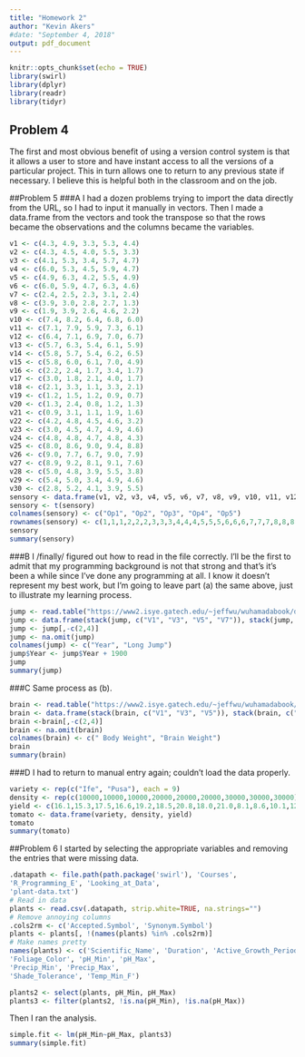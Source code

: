 ```yaml
---
title: "Homework 2"
author: "Kevin Akers"
#date: "September 4, 2018"
output: pdf_document
---
```


```r
knitr::opts_chunk$set(echo = TRUE)
library(swirl)
library(dplyr)
library(readr)
library(tidyr)
```

## Problem 4
The first and most obvious benefit of using a version control system is that it allows a user to store and have instant access to all the versions of a particular project. This in turn allows one to return to any previous state if necessary. I believe this is helpful both in the classroom and on the job.

##Problem 5
###A
I had a dozen problems trying to import the data directly from the URL, so I had to input it manually in vectors. Then I made a data.frame from the vectors and took the transpose so that the rows became the observations and the columns became the variables.
```r
v1 <- c(4.3, 4.9, 3.3, 5.3, 4.4)
v2 <- c(4.3, 4.5, 4.0, 5.5, 3.3)
v3 <- c(4.1, 5.3, 3.4, 5.7, 4.7)
v4 <- c(6.0, 5.3, 4.5, 5.9, 4.7)
v5 <- c(4.9, 6.3, 4.2, 5.5, 4.9)
v6 <- c(6.0, 5.9, 4.7, 6.3, 4.6)
v7 <- c(2.4, 2.5, 2.3, 3.1, 2.4)
v8 <- c(3.9, 3.0, 2.8, 2.7, 1.3)
v9 <- c(1.9, 3.9, 2.6, 4.6, 2.2)
v10 <- c(7.4, 8.2, 6.4, 6.8, 6.0)
v11 <- c(7.1, 7.9, 5.9, 7.3, 6.1)
v12 <- c(6.4, 7.1, 6.9, 7.0, 6.7)
v13 <- c(5.7, 6.3, 5.4, 6.1, 5.9)
v14 <- c(5.8, 5.7, 5.4, 6.2, 6.5)
v15 <- c(5.8, 6.0, 6.1, 7.0, 4.9)
v16 <- c(2.2, 2.4, 1.7, 3.4, 1.7)
v17 <- c(3.0, 1.8, 2.1, 4.0, 1.7)
v18 <- c(2.1, 3.3, 1.1, 3.3, 2.1)
v19 <- c(1.2, 1.5, 1.2, 0.9, 0.7)
v20 <- c(1.3, 2.4, 0.8, 1.2, 1.3)
v21 <- c(0.9, 3.1, 1.1, 1.9, 1.6)
v22 <- c(4.2, 4.8, 4.5, 4.6, 3.2)
v23 <- c(3.0, 4.5, 4.7, 4.9, 4.6)
v24 <- c(4.8, 4.8, 4.7, 4.8, 4.3)
v25 <- c(8.0, 8.6, 9.0, 9.4, 8.8)
v26 <- c(9.0, 7.7, 6.7, 9.0, 7.9)
v27 <- c(8.9, 9.2, 8.1, 9.1, 7.6)
v28 <- c(5.0, 4.8, 3.9, 5.5, 3.8)
v29 <- c(5.4, 5.0, 3.4, 4.9, 4.6)
v30 <- c(2.8, 5.2, 4.1, 3.9, 5.5)
sensory <- data.frame(v1, v2, v3, v4, v5, v6, v7, v8, v9, v10, v11, v12, v13, v14, v15, v16, v17, v18, v19, v20, v21, v22, v23, v24, v25, v26, v27, v28, v29, v30)
sensory <- t(sensory)
colnames(sensory) <- c("Op1", "Op2", "Op3", "Op4", "Op5")
rownames(sensory) <- c(1,1,1,2,2,2,3,3,3,4,4,4,5,5,5,6,6,6,7,7,7,8,8,8,9,9,9,10,10,10)
sensory
summary(sensory)
```
###B
I /finally/ figured out how to read in the file correctly. I'll be the first to admit that my programming background is not that strong and that's it's been a while since I've done any programming at all. I know it doesn't represent my best work, but I'm going to leave part (a) the same above, just to illustrate my learning process.
```r
jump <- read.table("https://www2.isye.gatech.edu/~jeffwu/wuhamadabook/data/LongJumpData.dat", sep = " ", fill = TRUE, skip = 1)
jump <- data.frame(stack(jump, c("V1", "V3", "V5", "V7")), stack(jump, c("V2", "V4", "V6", "V8")))
jump <- jump[,-c(2,4)]
jump <- na.omit(jump)
colnames(jump) <- c("Year", "Long Jump")
jump$Year <- jump$Year + 1900 
jump
summary(jump)
```

###C
Same process as (b).
```r
brain <- read.table("https://www2.isye.gatech.edu/~jeffwu/wuhamadabook/data/BrainandBodyWeight.dat", sep = " ", fill = TRUE, skip = 1)
brain <- data.frame(stack(brain, c("V1", "V3", "V5")), stack(brain, c("V2", "V4", "V6")))
brain <-brain[,-c(2,4)]
brain <- na.omit(brain)
colnames(brain) <- c(" Body Weight", "Brain Weight")
brain
summary(brain)
```

###D
I had to return to manual entry again; couldn't load the data properly.
```r
variety <- rep(c("Ife", "Pusa"), each = 9)
density <- rep(c(10000,10000,10000,20000,20000,20000,30000,30000,30000), times = 2)
yield <- c(16.1,15.3,17.5,16.6,19.2,18.5,20.8,18.0,21.0,8.1,8.6,10.1,12.7,13.7,11.5,14.4,15.4,13.7)
tomato <- data.frame(variety, density, yield)
tomato
summary(tomato)
```

##Problem 6
I started by selecting the appropriate variables and removing the entries that were missing data.
```r
.datapath <- file.path(path.package('swirl'), 'Courses',
'R_Programming_E', 'Looking_at_Data',
'plant-data.txt')
# Read in data
plants <- read.csv(.datapath, strip.white=TRUE, na.strings="")
# Remove annoying columns
.cols2rm <- c('Accepted.Symbol', 'Synonym.Symbol')
plants <- plants[, !(names(plants) %in% .cols2rm)]
# Make names pretty
names(plants) <- c('Scientific_Name', 'Duration', 'Active_Growth_Period',
'Foliage_Color', 'pH_Min', 'pH_Max',
'Precip_Min', 'Precip_Max',
'Shade_Tolerance', 'Temp_Min_F')
```
```r
plants2 <- select(plants, pH_Min, pH_Max)
plants3 <- filter(plants2, !is.na(pH_Min), !is.na(pH_Max))
```
Then I ran the analysis.
```r
simple.fit <- lm(pH_Min~pH_Max, plants3)
summary(simple.fit)
```